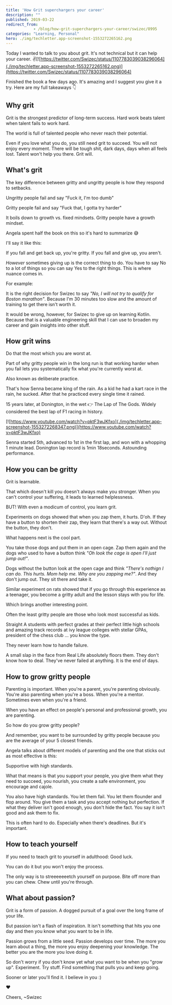 ```yaml
---
title: 'How Grit superchargers your career'
description: ""
published: 2019-03-22
redirect_from: 
            - /blog/how-grit-superchargers-your-career/swizec/8995
categories: "Learning, Personal"
hero: ./img/techletter.app-screenshot-1553272265162.png
---
```

Today I wanted to talk to you about grit. It&#x27;s not technical but it can help your career. ✌️[![https://twitter.com/Swizec/status/1107783039038296064](./img/techletter.app-screenshot-1553272265162.png)](https://twitter.com/Swizec/status/1107783039038296064)



Finished the book a few days ago. It&#x27;s amazing and I suggest you give it a try. Here are my full takeaways 👇



## Why grit



Grit is the strongest predictor of long-term success. Hard work beats talent when talent fails to work hard.



The world is full of talented people who never reach their potential.



Even if you love what you do, you still need grit to succeed. You will not enjoy every moment. There will be tough shit, dark days, days when all feels lost. Talent won&#x27;t help you there. Grit will.



## What&#x27;s grit



The key difference between gritty and ungritty people is how they respond to setbacks.



Ungritty people fail and say &quot;Fuck it, I&#x27;m too dumb&quot;



Gritty people fail and say &quot;Fuck that, I gotta try harder&quot;



It boils down to growth vs. fixed mindsets. Gritty people have a growth mindset.



Angela spent half the book on this so it&#x27;s hard to summarize 😅



I&#x27;ll say it like this:



If you fall and get back up, you&#x27;re gritty. If you fall and give up, you aren&#x27;t.



_However_ sometimes giving up is the correct thing to do. You have to say No to a lot of things so you can say Yes to the right things. This is where nuance comes in.



For example:



It is the right decision for Swizec to say _&quot;No, I will not try to qualify for Boston marathon&quot;_. Because I&#x27;m 30 minutes too slow and the amount of training to get there isn&#x27;t worth it.



It would be wrong, however, for Swizec to give up on learning Kotlin. Because that is a valuable engineering skill that I can use to broaden my career and gain insights into other stuff.



## How grit wins



Do that the most which you are worst at.



Part of why gritty people win in the long run is that working harder when you fail lets you systematically fix what you&#x27;re currently worst at.



Also known as deliberate practice.



That&#x27;s how Senna became king of the rain. As a kid he had a kart race in the rain, he sucked. After that he practiced every single time it rained.



15 years later, at Donington, in the wet 👉 The Lap of The Gods. Widely considered the best lap of F1 racing in history.



[![https://www.youtube.com/watch?v=pktF3wJKfxo](./img/techletter.app-screenshot-1553272268347.png)](https://www.youtube.com/watch?v=pktF3wJKfxo)



Senna started 5th, advanced to 1st in the first lap, and won with a whopping 1 minute lead. Donington lap record is 1min 18seconds. Astounding performance.



## How you can be gritty



Grit is learnable.



That which doesn&#x27;t kill you doesn&#x27;t always make you stronger. When you can&#x27;t control your suffering, it leads to learned helplessness.



BUT! With even a modicum of control, you learn grit.



Experiments on dogs showed that when you zap them, it hurts. D&#x27;oh. If they have a button to shorten their zap, they learn that there&#x27;s a way out. Without the button, they don&#x27;t.



What happens next is the cool part.



You take those dogs and put them in an open cage. Zap them again and the dogs who used to have a button think _&quot;Oh look the cage is open I&#x27;ll just jump out!&quot;_.



Dogs without the button look at the open cage and think _&quot;There&#x27;s nothign I can do. This hurts. Mom help me. Why are you zapping me?&quot;_. And they don&#x27;t jump out. They sit there and take it.



Similar experiment on rats showed that if you go through this experience as a teenager, you become a gritty adult and the lesson stays with you for life.



Which brings another interesting point.



Often the least gritty people are those who look most successful as kids.



Straight A students with perfect grades at their perfect little high schools and amazing track records at ivy league colleges with stellar GPAs, president of the chess club … you know the type.



They never learn how to handle failure.



A small slap in the face from Real Life absolutely floors them. They don&#x27;t know how to deal. They&#x27;ve never failed at anything. It is the end of days.



## How to grow gritty people



Parenting is important. When you&#x27;re a parent, you&#x27;re parenting obviously. You&#x27;re also parenting when you&#x27;re a boss. When you&#x27;re a mentor. Sometimes even when you&#x27;re a friend.



When you have an effect on people&#x27;s personal and professional growth, you are parenting.



So how do you grow gritty people?



And remember, you want to be surrounded by gritty people because you are the average of your 5 closest friends.



Angela talks about different models of parenting and the one that sticks out as most effective is this:



Supportive with high standards.



What that means is that you support your people, you give them what they need to succeed, you nourish, you create a safe environment, you encourage and cajole.



You also have high standards. You let them fail. You let them flounder and flop around. You give them a task and you accept nothing but perfection. If what they deliver isn&#x27;t good enough, you don&#x27;t hide the fact. You say it isn&#x27;t good and ask them to fix.



This is often hard to do. Especially when there&#x27;s deadlines. But it&#x27;s important.



## How to teach yourself



If you need to teach grit to yourself in adulthood: Good luck.



You can do it but you won&#x27;t enjoy the process.



The only way is to streeeeeeetch yourself on purpose. Bite off more than you can chew. Chew until you&#x27;re through.



## What about passion?



Grit is a form of passion. A dogged pursuit of a goal over the long frame of your life.



But passion isn&#x27;t a flash of inspiration. It isn&#x27;t something that hits you one day and then you know what you want to be in life.



Passion grows from a little seed. Passion develops over time. The more you learn about a thing, the more you enjoy deepening your knowledge. The better you are the more you love doing it.



So don&#x27;t worry if you don&#x27;t know yet what you want to be when you &quot;grow up&quot;. Experiment. Try stuff. Find something that pulls you and keep going.



Sooner or later you&#x27;ll find it. I believe in you :)



❤️



Cheers, ~Swizec